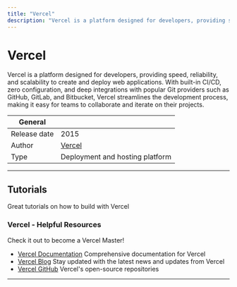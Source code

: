 ```yaml
---
title: "Vercel"
description: "Vercel is a platform designed for developers, providing speed, reliability, and scalability to create and deploy web applications. With built-in CI/CD, zero configuration, and deep integrations with popular Git providers such as GitHub, GitLab, and Bitbucket, Vercel streamlines the development process, making it easy for teams to collaborate and iterate on their projects."
---
```


# Vercel

Vercel is a platform designed for developers, providing speed, reliability, and scalability
to create and deploy web applications. With built-in CI/CD, zero configuration, and deep
integrations with popular Git providers such as GitHub, GitLab, and Bitbucket, Vercel
streamlines the development process, making it easy for teams to collaborate and iterate on their projects.

| General      |                                 |
| ------------ | ------------------------------- |
| Release date | 2015                            |
| Author       | [Vercel](https://vercel.com)    |
| Type         | Deployment and hosting platform |

---

## Tutorials

Great tutorials on how to build with Vercel

<TechTutorials/>

### Vercel - Helpful Resources

Check it out to become a Vercel Master!

- [Vercel Documentation](https://vercel.com/docs) Comprehensive documentation for Vercel
- [Vercel Blog](https://vercel.com/blog) Stay updated with the latest news and updates from Vercel
- [Vercel GitHub](https://github.com/vercel) Vercel's open-source repositories

---

